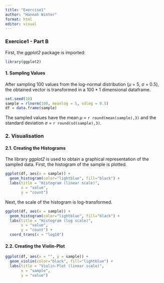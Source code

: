 ```yaml
---
title: "Exercise1"
author: "Hannah Winter"
format: html
editor: visual
---
```


### Exercice1 - Part B

First, the *ggplot2* package is imported:

```r
library(ggplot2)
```

#### 1. Sampling Values

After sampling 100 values from the log-normal distribution ($\mu$ = 5, $\sigma$ = 0.5), the obtained vector is transformed in a $100*1$ dimensional dataframe.

```r
set.seed(10)
sample = rlnorm(100, meanlog = 5, sdlog = 0.5)
df = data.frame(sample)
```

The sampled values have the mean $\mu$ = `r round(mean(sample),3)` and the standard deviation $\sigma$ = `r round(sd(sample),3)`.

### 2. Visualisation

#### 2.1. Creating the Histograms

The library *ggplot2* is used to obtain a graphical representation of the sampled data. First, the histogram of the sample is plotted.

```r
ggplot(df, aes(x = sample)) + 
  geom_histogram(color="lightblue", fill="black") + 
  labs(title = "Histogram (linear scale)",
       x = "value",
       y = "count")
```

Next, the scale of the histogram is log-transformed.

```r
ggplot(df, aes(x = sample)) + 
  geom_histogram(color="lightblue", fill="black") + 
  labs(title = "Histogram (log scale)",
       x = "value",
       y = "count") + 
  coord_trans(x = "log10")
```

#### 2.2. Creating the Violin-Plot

```r
ggplot(df, aes(x = "", y = sample)) + 
  geom_violin(color="black", fill="lightblue") + 
  labs(title = "Violin-Plot (linear scale)",
       x = "sample",
       y = "value")
```
